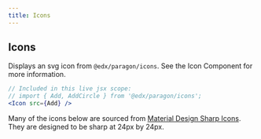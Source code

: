 ```yaml
---
title: Icons
---
```




## Icons

Displays an svg icon from `@edx/paragon/icons`. See the <Link to="/components/icon">Icon Component</Link> for more information.

```jsx live
// Included in this live jsx scope:
// import { Add, AddCircle } from '@edx/paragon/icons';
<Icon src={Add} />
```

Many of the icons below are sourced from <a href="https://material.io/resources/icons/">Material Design Sharp Icons</a>. They are designed to be sharp at 24px by 24px.

<br/>

<IconsTable />
